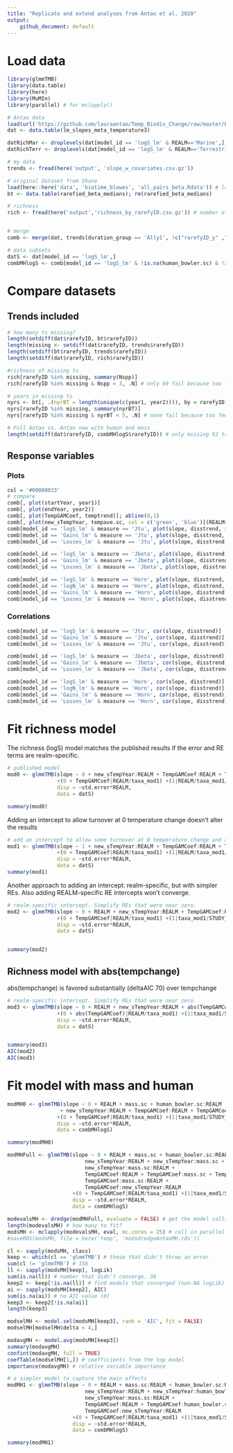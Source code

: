 ```yaml
---
title: "Replicate and extend analyses from Antao et al. 2020"
output: 
    github_document: default
---
```


# Load data
```r
library(glmmTMB)
library(data.table)
library(here)
library(MuMIn)
library(parallel) # for mclapply()

# Antao data
load(url('https://github.com/lauraantao/Temp_Biodiv_Change/raw/master/R/lm_slopes_meta_temperature3.Rdata')) # load Antao data
dat <- data.table(lm_slopes_meta_temperature3)

datRichMar <- droplevels(dat[model_id == 'logS_lm' & REALM=='Marine',])
datRichTerr <- droplevels(dat[model_id == 'logS_lm' & REALM=='Terrestrial',])

# my data
trends <- fread(here('output', 'slope_w_covariates.csv.gz'))

# original dataset from Shane
load(here::here('data', 'biotime_blowes', 'all_pairs_beta.Rdata')) # load rarefied_beta_medians, which has all pairwise dissimilarities
bt <- data.table(rarefied_beta_medians); rm(rarefied_beta_medians)

# richness
rich <- fread(here('output','richness_by_rarefyID.csv.gz')) # number of species


# merge
comb <- merge(dat, trends[duration_group == 'Ally1', !c("rarefyID_y" ,"duration", 'REALM')], by = c('STUDY_ID', 'rarefyID'), all = TRUE, allow.cartesian = TRUE)

# data subsets
datS <- dat[model_id == 'logS_lm',]
combMHlogS <- comb[model_id == 'logS_lm' & !is.na(human_bowler.sc) & !is.na(mass.sc), ]

```

# Compare datasets
## Trends included
```r
# how many ts missing?
length(setdiff(dat$rarefyID, bt$rarefyID))
length(missing <- setdiff(dat$rarefyID, trends$rarefyID))
length(setdiff(bt$rarefyID, trends$rarefyID))
length(setdiff(dat$rarefyID, rich$rarefyID))

#richness of missing ts
rich[rarefyID %in% missing, summary(Nspp)]
rich[rarefyID %in% missing & Nspp < 3, .N] # only 69 fail because too few species

# years in missing ts
nyrs <- bt[, .(nyrBT = length(unique(c(year1, year2)))), by = rarefyID]
nyrs[rarefyID %in% missing, summary(nyrBT)]
nyrs[rarefyID %in% missing & nyrBT < 5, .N] # none fail because too few years

# Full Antao vs. Antao now with human and mass
length(setdiff(dat$rarefyID, combMHlogS$rarefyID)) # only missing 92 ts

```
## Response variables
### Plots
```r
col = '#00000033'
# compare
comb[, plot(startYear, year1)]
comb[, plot(endYear, year2)]
comb[, plot(TempGAMCoef, temptrend)]; abline(0,1)
comb[, plot(new_sTempYear, tempave.sc, col = c('green', 'blue')[(REALM=='Marine')+1])]; abline(0,1)
comb[model_id == 'logS_lm' & measure == 'Jtu', plot(slope, disstrend, xlab = 'logS slope', ylab = 'Jtu slope', col = col)]
comb[model_id == 'Gains_lm' & measure == 'Jtu', plot(slope, disstrend, xlab = 'Gains slope', ylab = 'Jtu slope', col = col)]
comb[model_id == 'Losses_lm' & measure == 'Jtu', plot(slope, disstrend, xlab = 'Losses slope', ylab = 'Jtu slope', col = col)]

comb[model_id == 'logS_lm' & measure == 'Jbeta', plot(slope, disstrend, xlab = 'logS slope', ylab = 'Jbeta slope', col = col)]
comb[model_id == 'Gains_lm' & measure == 'Jbeta', plot(slope, disstrend, xlab = 'Gains slope', ylab = 'Jbeta slope', col = col)]
comb[model_id == 'Losses_lm' & measure == 'Jbeta', plot(slope, disstrend, xlab = 'Losses slope', ylab = 'Jbeta slope', col = col)]

comb[model_id == 'logS_lm' & measure == 'Horn', plot(slope, disstrend, xlab = 'logS slope', ylab = 'Horn slope', col = col)]
comb[model_id == 'logN_lm' & measure == 'Horn', plot(slope, disstrend, xlab = 'logN slope', ylab = 'Horn slope', col = col)]
comb[model_id == 'Gains_lm' & measure == 'Horn', plot(slope, disstrend, xlab = 'Gains slope', ylab = 'Horn slope', col = col)]
comb[model_id == 'Losses_lm' & measure == 'Horn', plot(slope, disstrend, xlab = 'Losses slope', ylab = 'Horn slope', col = col)]

```

### Correlations
```r
comb[model_id == 'logS_lm' & measure == 'Jtu', cor(slope, disstrend)]
comb[model_id == 'Gains_lm' & measure == 'Jtu', cor(slope, disstrend)]
comb[model_id == 'Losses_lm' & measure == 'Jtu', cor(slope, disstrend)]

comb[model_id == 'logS_lm' & measure == 'Jbeta', cor(slope, disstrend)]
comb[model_id == 'Gains_lm' & measure == 'Jbeta', cor(slope, disstrend)]
comb[model_id == 'Losses_lm' & measure == 'Jbeta', cor(slope, disstrend)]

comb[model_id == 'logS_lm' & measure == 'Horn', cor(slope, disstrend)]
comb[model_id == 'logN_lm' & measure == 'Horn', cor(slope, disstrend)]
comb[model_id == 'Gains_lm' & measure == 'Horn', cor(slope, disstrend)]
comb[model_id == 'Losses_lm' & measure == 'Horn', cor(slope, disstrend)]

```

# Fit richness model
The richness (logS) model matches the published results if the error and RE terms are realm-specific.
```r
# published model
mod0 <- glmmTMB(slope ~ 0 + new_sTempYear:REALM + TempGAMCoef:REALM + TempGAMCoef:new_sTempYear:REALM
                +(0 + TempGAMCoef|REALM/taxa_mod1) +(1|REALM/taxa_mod1/STUDY_ID), 
                disp = ~std.error*REALM,
                data = datS)

summary(mod0)
```

Adding an intercept to allow turnover at 0 temperature change doesn't alter the results
```r
# add an intercept to allow some turnover at 0 temperature change and ave temp. wouldn't converge with realm-specific intercept.
mod1 <- glmmTMB(slope ~ 1 + new_sTempYear:REALM + TempGAMCoef:REALM + TempGAMCoef:new_sTempYear:REALM
                +(0 + TempGAMCoef|REALM/taxa_mod1) +(1|REALM/taxa_mod1/STUDY_ID), 
                disp = ~std.error*REALM,
                data = datS)
summary(mod1)
```

Another approach to adding an intercept: realm-specific, but with simpler REs. Also adding REALM-specific RE intercepts won't converge.
```r
# realm-specific intercept. Simplify REs that were near zero.
mod2 <- glmmTMB(slope ~ 0 + REALM + new_sTempYear:REALM + TempGAMCoef:REALM + TempGAMCoef:new_sTempYear:REALM
                +(0 + TempGAMCoef|REALM/taxa_mod1) +(1|taxa_mod1/STUDY_ID), 
                disp = ~std.error*REALM,
                data = datS)


summary(mod2)
```

## Richness model with abs(tempchange)
abs(tempchange) is favored substantially (deltaAIC 70) over tempchange
```r
# realm-specific intercept. Simplify REs that were near zero.
mod3 <- glmmTMB(slope ~ 0 + REALM + new_sTempYear:REALM + abs(TempGAMCoef):REALM + abs(TempGAMCoef):new_sTempYear:REALM
                +(0 + abs(TempGAMCoef)|REALM/taxa_mod1) +(1|taxa_mod1/STUDY_ID), 
                disp = ~std.error*REALM,
                data = datS)


summary(mod3)
AIC(mod2)
AIC(mod3)


```
# Fit model with mass and human

```r
modMH0 <- glmmTMB(slope ~ 0 + REALM + mass.sc + human_bowler.sc:REALM 
                 + new_sTempYear:REALM + TempGAMCoef:REALM + TempGAMCoef:new_sTempYear:REALM
                +(0 + TempGAMCoef|REALM/taxa_mod1) +(1|taxa_mod1/STUDY_ID), 
                disp = ~std.error*REALM,
                data = combMHlogS)

summary(modMH0)

modMHFull <- glmmTMB(slope ~ 0 + REALM + mass.sc + human_bowler.sc:REALM +
                         new_sTempYear:REALM + new_sTempYear:mass.sc + new_sTempYear:human_bowler.sc:REALM + 
                         new_sTempYear:mass.sc:REALM + 
                         TempGAMCoef:REALM + TempGAMCoef:mass.sc + TempGAMCoef:human_bowler.sc:REALM + 
                         TempGAMCoef:mass.sc:REALM + 
                         TempGAMCoef:new_sTempYear:REALM
                     +(0 + TempGAMCoef|REALM/taxa_mod1) +(1|taxa_mod1/STUDY_ID), 
                     disp = ~std.error*REALM,
                     data = combMHlogS)

modevalsMH <- dredge(modMHFull, evaluate = FALSE) # get the model calls
length(modevalsMH) # how many to fit?
modsMH <- mclapply(modevalsMH, eval, mc.cores = 25) # call in parallel
#saveRDS(modsMH, file = here('temp', 'modsdredgeAntaoMH.rds'))

cl <- sapply(modsMH, class)
keep <- which(cl == 'glmmTMB') # those that didn't throw an error
sum(cl != 'glmmTMB') # 158
ll <- sapply(modsMH[keep], logLik)
sum(is.na(ll)) # number that didn't converge. 38
keep2 <- keep[!is.na(ll)] # find models that converged (non-NA logLik)
ai <- sapply(modsMH[keep2], AIC)
sum(is.na(ai)) # no AIC value (0)
keep3 <- keep2[!is.na(ai)]
length(keep3)

modselMH <- model.sel(modsMH[keep3], rank = 'AIC', fit = FALSE)
modselMH[modselMH$delta < 4,]

modavgMH <- model.avg(modsMH[keep3])
summary(modavgMH)
confint(modavgMH, full = TRUE)
coefTable(modselMH[1,]) # coefficients from the top model
importance(modavgMH) # relative variable importance

# a simpler model to capture the main effects
modMH1 <- glmmTMB(slope ~ 0 + REALM + mass.sc:REALM + human_bowler.sc:REALM +
                         new_sTempYear:REALM + new_sTempYear:human_bowler.sc:REALM + 
                         new_sTempYear:mass.sc:REALM + 
                         TempGAMCoef:REALM + TempGAMCoef:human_bowler.sc:REALM + 
                         TempGAMCoef:new_sTempYear:REALM
                     +(0 + TempGAMCoef|REALM/taxa_mod1) +(1|taxa_mod1/STUDY_ID), 
                     disp = ~std.error*REALM,
                     data = combMHlogS)

summary(modMH1)
```


